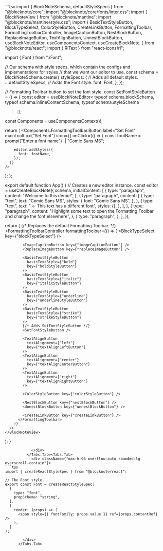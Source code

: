 
<ExampleBlock name="custom-schema/font-style" path="examples/05-custom-schema/03-font-style">
  <Tabs items={["App.tsx","Font.tsx"]}>
    <Tabs.Tab>
            <div className={"max-h-96 overflow-auto rounded-lg overscroll-contain"}>
```tsx 
import { BlockNoteSchema, defaultStyleSpecs } from "@blocknote/core";
import "@blocknote/core/fonts/inter.css";
import { BlockNoteView } from "@blocknote/mantine";
import "@blocknote/mantine/style.css";
import {
  BasicTextStyleButton,
  BlockTypeSelect,
  ColorStyleButton,
  CreateLinkButton,
  FormattingToolbar,
  FormattingToolbarController,
  ImageCaptionButton,
  NestBlockButton,
  ReplaceImageButton,
  TextAlignButton,
  UnnestBlockButton,
  useBlockNoteEditor,
  useComponentsContext,
  useCreateBlockNote,
} from "@blocknote/react";
import { RiText } from "react-icons/ri";

import { Font } from "./Font";

// Our schema with style specs, which contain the configs and implementations for styles
// that we want our editor to use.
const schema = BlockNoteSchema.create({
  styleSpecs: {
    // Adds all default styles.
    ...defaultStyleSpecs,
    // Adds the Font style.
    font: Font,
  },
});

// Formatting Toolbar button to set the font style.
const SetFontStyleButton = () => {
  const editor = useBlockNoteEditor<
    typeof schema.blockSchema,
    typeof schema.inlineContentSchema,
    typeof schema.styleSchema
  >();

  const Components = useComponentsContext()!;

  return (
    <Components.FormattingToolbar.Button
      label="Set Font"
      mainTooltip={"Set Font"}
      icon={<RiText />}
      onClick={() => {
        const fontName = prompt("Enter a font name") || "Comic Sans MS";

        editor.addStyles({
          font: fontName,
        });
      }}
    />
  );
};

export default function App() {
  // Creates a new editor instance.
  const editor = useCreateBlockNote({
    schema,
    initialContent: [
      {
        type: "paragraph",
        content: "Welcome to this demo!",
      },
      {
        type: "paragraph",
        content: [
          {
            type: "text",
            text: "Comic Sans MS",
            styles: {
              font: "Comic Sans MS",
            },
          },
          {
            type: "text",
            text: " <- This text has a different font",
            styles: {},
          },
        ],
      },
      {
        type: "paragraph",
        content:
          "Highlight some text to open the Formatting Toolbar and change the font elsewhere",
      },
      {
        type: "paragraph",
      },
    ],
  });

  return (
    <BlockNoteView editor={editor} formattingToolbar={false}>
      {/* Replaces the default Formatting Toolbar. */}
      <FormattingToolbarController
        formattingToolbar={() => (
          <FormattingToolbar>
            <BlockTypeSelect key={"blockTypeSelect"} />

            <ImageCaptionButton key={"imageCaptionButton"} />
            <ReplaceImageButton key={"replaceImageButton"} />

            <BasicTextStyleButton
              basicTextStyle={"bold"}
              key={"boldStyleButton"}
            />
            <BasicTextStyleButton
              basicTextStyle={"italic"}
              key={"italicStyleButton"}
            />
            <BasicTextStyleButton
              basicTextStyle={"underline"}
              key={"underlineStyleButton"}
            />
            <BasicTextStyleButton
              basicTextStyle={"strike"}
              key={"strikeStyleButton"}
            />
            {/* Adds SetFontStyleButton */}
            <SetFontStyleButton />

            <TextAlignButton
              textAlignment={"left"}
              key={"textAlignLeftButton"}
            />
            <TextAlignButton
              textAlignment={"center"}
              key={"textAlignCenterButton"}
            />
            <TextAlignButton
              textAlignment={"right"}
              key={"textAlignRightButton"}
            />

            <ColorStyleButton key={"colorStyleButton"} />

            <NestBlockButton key={"nestBlockButton"} />
            <UnnestBlockButton key={"unnestBlockButton"} />

            <CreateLinkButton key={"createLinkButton"} />
          </FormattingToolbar>
        )}
      />
    </BlockNoteView>
  );
}

```
            </div>
          </Tabs.Tab><Tabs.Tab>
            <div className={"max-h-96 overflow-auto rounded-lg overscroll-contain"}>
```tsx 
import { createReactStyleSpec } from "@blocknote/react";

// The Font style.
export const Font = createReactStyleSpec(
  {
    type: "font",
    propSchema: "string",
  },
  {
    render: (props) => (
      <span style={{ fontFamily: props.value }} ref={props.contentRef} />
    ),
  }
);

```
            </div>
          </Tabs.Tab>
  </Tabs>
</ExampleBlock>